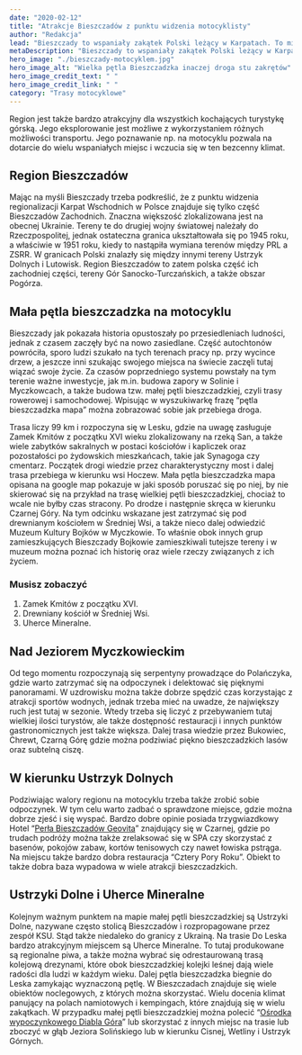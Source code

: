 ```yaml
---
date: "2020-02-12"
title: "Atrakcje Bieszczadów z punktu widzenia motocyklisty"
author: "Redakcja"
lead: "Bieszczady to wspaniały zakątek Polski leżący w Karpatach. To miejsce w dalszym ciągu bardzo dzikie i wielu ludzi związało sobie z nim swój los, a także chce tutaj przyjeżdżać. To miejsce fascynuje przede wszystkim klimatem pogranicza i pięknem flory i fauny."
metaDescription: "Bieszczady to wspaniały zakątek Polski leżący w Karpatach. To miejsce w dalszym ciągu bardzo dzikie i wielu ludzi związało sobie z nim swój los, a także chce tutaj przyjeżdżać. To miejsce fascynuje przede wszystkim klimatem pogranicza i pięknem flory i fauny."
hero_image: "./bieszczady-motocyklem.jpg"
hero_image_alt: "Wielka pętla Bieszczadzka inaczej droga stu zakrętów"
hero_image_credit_text: " "
hero_image_credit_link: " "
category: "Trasy motocyklowe"
---
```

Region jest także bardzo atrakcyjny dla wszystkich kochających turystykę górską. Jego eksplorowanie jest możliwe z wykorzystaniem różnych możliwości transportu. Jego poznawanie np. na motocyklu pozwala na dotarcie do wielu wspaniałych miejsc i wczucia się w ten bezcenny klimat.

## Region Bieszczadów
Mając na myśli Bieszczady trzeba podkreślić, że z punktu widzenia regionalizacji Karpat Wschodnich w Polsce znajduje się tylko część Bieszczadów Zachodnich. Znaczna większość zlokalizowana jest na obecnej Ukrainie. Tereny te do drugiej wojny światowej należały do Rzeczpospolitej, jednak ostateczna granica ukształtowała się po 1945 roku, a właściwie w 1951 roku, kiedy to nastąpiła wymiana terenów między PRL a ZSRR. W granicach Polski znalazły się między innymi tereny Ustrzyk Dolnych i Lutowisk. Region Bieszczadów to zatem polska część ich zachodniej części, tereny Gór Sanocko-Turczańskich, a także obszar Pogórza.

## Mała pętla bieszczadzka na motocyklu
Bieszczady jak pokazała historia opustoszały po przesiedleniach ludności, jednak z czasem zaczęły być na nowo zasiedlane. Część autochtonów powróciła, sporo ludzi szukało na tych terenach pracy np. przy wycince drzew, a jeszcze inni szukając swojego miejsca na świecie zaczęli tutaj wiązać swoje życie. Za czasów poprzedniego systemu powstały na tym terenie ważne inwestycje, jak m.in. budowa zapory w Solinie i Myczkowcach, a także budowa tzw. małej pętli bieszczadzkiej, czyli trasy rowerowej i samochodowej. Wpisując w wyszukiwarkę frazę “pętla bieszczadzka mapa” można zobrazować sobie jak przebiega droga.

Trasa liczy 99 km i rozpoczyna się w Lesku, gdzie na uwagę zasługuje Zamek Kmitów z początku XVI wieku zlokalizowany na rzeką San, a także wiele zabytków sakralnych w postaci kościołów i kapliczek oraz pozostałości po żydowskich mieszkańcach, takie jak Synagoga czy cmentarz. Początek drogi wiedzie przez charakterystyczny most i dalej trasa przebiega w kierunku wsi Hoczew. Mała pętla bieszczadzka mapa opisana na google map pokazuje w jaki sposób poruszać się po niej, by nie skierować się na przykład na trasę wielkiej pętli bieszczadzkiej, chociaż to wcale nie byłby czas stracony. Po drodze i następnie skręca w kierunku Czarnej Góry. Na tym odcinku wskazane jest zatrzymać się pod drewnianym kościołem w Średniej Wsi, a także nieco dalej odwiedzić Muzeum Kultury Bojków w Myczkowie. To właśnie obok innych grup zamieszkujących Bieszczady Bojkowie zamieszkiwali tutejsze tereny i w muzeum można poznać ich historię oraz wiele rzeczy związanych z ich życiem.

### Musisz zobaczyć
1. Zamek Kmitów z początku XVI.
2. Drewniany kościół w Średniej Wsi.
3. Uherce Mineralne.

## Nad Jeziorem Myczkowieckim
Od tego momentu rozpoczynają się serpentyny prowadzące do Polańczyka, gdzie warto zatrzymać się na odpoczynek i delektować się pięknymi panoramami. W uzdrowisku można także dobrze spędzić czas korzystając z atrakcji sportów wodnych, jednak trzeba mieć na uwadze, że największy ruch jest tutaj w sezonie. Wtedy trzeba się liczyć z przebywaniem tutaj wielkiej ilości turystów, ale także dostępność restauracji i innych punktów gastronomicznych jest także większa. Dalej trasa wiedzie przez Bukowiec, Chrewt, Czarną Górę gdzie można podziwiać piękno bieszczadzkich lasów oraz subtelną ciszę.

## W kierunku Ustrzyk Dolnych
Podziwiając walory regionu na motocyklu trzeba także zrobić sobie odpoczynek. W tym celu warto zadbać o sprawdzone miejsce, gdzie można dobrze zjeść i się wyspać. Bardzo dobre opinie posiada trzygwiazdkowy Hotel “[Perła Bieszczadów Geovita](http://geovita.pl/hotel-perla-bieszczadow/)” znajdujący się w Czarnej, gdzie po trudach podróży można także zrelaksować się w SPA czy skorzystać z basenów, pokojów zabaw, kortów tenisowych czy nawet łowiska pstrąga. Na miejscu także bardzo dobra restauracja “Cztery Pory Roku”. Obiekt to także dobra baza wypadowa w wiele atrakcji bieszczadzkich.

## Ustrzyki Dolne i Uherce Mineralne
Kolejnym ważnym punktem na mapie małej pętli bieszczadzkiej są Ustrzyki Dolne, nazywane często stolicą Bieszczadów i rozpropagowane przez zespół KSU. Stąd także niedaleko do granicy z Ukrainą. Na trasie Do Leska bardzo atrakcyjnym miejscem są Uherce Mineralne. To tutaj produkowane są regionalne piwa, a także można wybrać się odrestaurowaną trasą kolejową drezynami, które obok bieszczadzkiej kolejki leśnej dają wiele radości dla ludzi w każdym wieku. Dalej pętla bieszczadzka biegnie do Leska zamykając wyznaczoną pętlę. W Bieszczadach znajduje się wiele obiektów noclegowych, z których można skorzystać. Wielu docenia klimat panujący na polach namiotowych i kempingach, które znajdują się w wielu zakątkach. W przypadku małej pętli bieszczadzkiej można polecić “[Ośrodka wypoczynkowego Diabla Góra](https://www.diablagora.com.pl/wczasy-bieszczady.html)” lub skorzystać z innych miejsc na trasie lub zboczyć w głąb Jeziora Solińskiego lub w kierunku Cisnej, Wetliny i Ustrzyk Górnych.